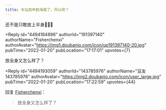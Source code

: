 ```yaml
---
title: 车站放申鹤海报了，所以呢？
---
```



<Forum groupName="原神" groupUrl="https://www.douban.com/group/genshin/" archivedAt="2025-05-16T16:49:35.197Z">
  <Post
    id="258331160"
    title="车站放申鹤海报了，所以呢？"
    url="https://www.douban.com/group/topic/258331160/?_spm_id=MjI0NDQ0OTg3"
    pubTime="2022-01-21"
    highlightUserId="191397140"
  >
还不是只敢放上半身🤗🤗🤗

<Reply
  id="4494184896"
  authorId="191397140"
  authorName="Fisherchenxi"
  authorAvatar="https://img1.doubanio.com/icon/up191397140-20.jpg"
  pubTime="2022-01-20"
  pubLocation="17:17:01"
  upvotes={7}
>
放全身又怎么样了？
</Reply>

<Reply
  id="4494193059"
  authorId="143785976"
  authorName="豆友143785976"
  authorAvatar="https://img2.doubanio.com/icon/user_large.jpg"
  pubTime="2022-01-20"
  pubLocation="17:22:59"
  upvotes={44}
>
回复 [Fisherchenxi](https://www.douban.com/people/191397140/)：
 > 放全身又怎么样了？


</Reply>
  </Post>
</Forum>
